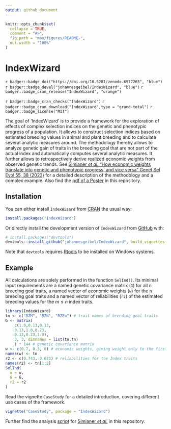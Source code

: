 ```yaml
---
output: github_document
---
```


<!-- README.md is generated from README.Rmd. Please edit that file -->

```r
knitr::opts_chunk$set(
  collapse = TRUE,
  comment = "#>",
  fig.path = "man/figures/README-",
  out.width = "100%"
)
```

# IndexWizard

<!-- badges: start -->

`r badger::badge_doi("https://doi.org/10.5281/zenodo.6977265", "blue")` `r badger::badge_devel("johannesgeibel/IndexWizard", "blue")` `r badger::badge_cran_release("IndexWizard", "orange")`

`r badger::badge_cran_checks("IndexWizard")` `r badger::badge_cran_download("IndexWizard",type = "grand-total")` `r badger::badge_license("MIT")`

<!-- badges: end -->

The goal of 'IndexWizard' is to provide a framework for the exploration of effects of complex selection indices on the genetic and phenotypic progress of a population. It allows to construct selection indices based on estimated breeding values in animal and plant breeding and to calculate several analytic measures around. The methodology thereby allows to analyze genetic gain of traits in the breeding goal that are not part of the actual index and automatically computes several analytic measures. It further allows to retrospectively derive realized economic weights from observed genetic trends. See [Simianer *et al.* "How economic weights translate into genetic and phenotypic progress, and vice versa" Genet Sel Evol 55, 38 (2023)](https://doi.org/10.1186/s12711-023-00807-0) for a detailed description of the methodology and a complex example. Also find the [pdf of a Poster](PosterIndexWizard_JohannesGeibel_20221008.pdf) in this repository.

## Installation

You can either install `IndexWizard` from [CRAN](https://cran.r-project.org/web/packages/IndexWizard/index.html) the usual way:

```r
install.packages("IndexWizard")
```

Or directly install the development version of `IndexWizard` from [GitHub](https://github.com/) with:

```r
# install.packages("devtools")
devtools::install_github("johannesgeibel/IndexWizard", build_vignettes = TRUE)
```

Note that `devtools` requires [Rtools](https://cran.r-project.org/bin/windows/Rtools/) to be installed on Windows systems.


## Example

All calculations are solely performed in the function `SelInd()`. Its minimal input requirements are a named genetic covariance matrix (`G`) for all n breeding goal traits, a named vector of economic weights (`w`) for the n breeding goal traits and a named vector of reliabilities (`r2`) of the estimated breeding values for the $m \le n$ index traits.

```r
library(IndexWizard)
tn <- c("RZM", "RZN", "RZEo") # trait names of breeding goal traits
G <- matrix(
    c(1.0,0.13,0.13,
    0.13,1.0,0.23,
    0.13,0.23,1.0),
    3, 3, dimnames = list(tn,tn)
    ) * 144 # genetic covariance matrix
w <- c(0.7, 0.3, 0) # economic weights, giving weight only to the first two traits
names(w) <- tn
r2 <- c(0.743, 0.673) # reliabilities for the Index traits
names(r2) <- tn[1:2]
SelInd(
  w = w,
  G = G,
  r2 = r2
)
```

Read the vignette `CaseStudy` for a detailed introduction, covering different use cases of the framework.

```r
vignette("CaseStudy", package = "IndexWizard")
```

Further find the analysis [script](https://github.com/johannesgeibel/IndexWizard/blob/main/scripts/makePlots.r) for [Simianer *et al.*](https://doi.org/10.1186/s12711-023-00807-0) in this repository.

